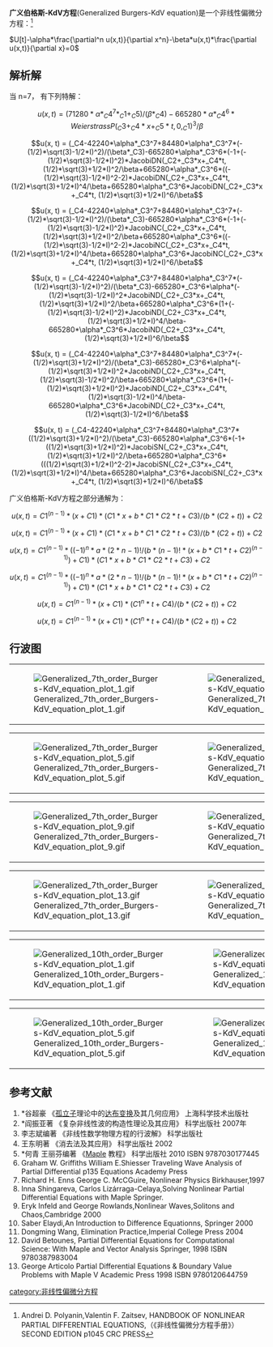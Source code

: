 '''广义伯格斯-KdV方程 '''(Generalized Burgers-KdV equation)是一个非线性偏微分方程：<ref>Andrei D. Polyanin,Valentin F. Zaitsev, HANDBOOK OF NONLINEAR PARTIAL DIFFERENTIAL EQUATIONS,（《非线性偏微分方程手册》） SECOND EDITION p1045 CRC PRESS</ref>

<math>U[t]-\alpha*\frac{\partial^n u(x,t)}{\partial x^n}-\beta*u(x,t)*\frac{\partial u(x,t)}{\partial x}=0    </math>

==解析解==
当 n=7， 有下列特解：
:<math> u(x, t) = (71280*\alpha*_C4^7*_C1+_C5)/(\beta*_C4)-665280*\alpha*_C4^6*WeierstrassP(_C3+_C4*x+_C5*t, 0, _C1)^3/\beta  </math>
:<math> u(x, t) = (_C4-42240*\alpha*_C3^7+84480*\alpha*_C3^7*(-(1/2)*\sqrt(3)-1/2*I)^2)/(\beta*_C3)-665280*\alpha*_C3^6*(-1+(-(1/2)*\sqrt(3)-1/2*I)^2)*JacobiDN(_C2+_C3*x+_C4*t, (1/2)*\sqrt(3)+1/2*I)^2/\beta+665280*\alpha*_C3^6*((-(1/2)*\sqrt(3)-1/2*I)^2-2)*JacobiDN(_C2+_C3*x+_C4*t, (1/2)*\sqrt(3)+1/2*I)^4/\beta+665280*\alpha*_C3^6*JacobiDN(_C2+_C3*x+_C4*t, (1/2)*\sqrt(3)+1/2*I)^6/\beta  </math>
:<math> u(x, t) = (_C4-42240*\alpha*_C3^7+84480*\alpha*_C3^7*(-(1/2)*\sqrt(3)-1/2*I)^2)/(\beta*_C3)-665280*\alpha*_C3^6*(-1+(-(1/2)*\sqrt(3)-1/2*I)^2)*JacobiNC(_C2+_C3*x+_C4*t, (1/2)*\sqrt(3)+1/2*I)^2/\beta+665280*\alpha*_C3^6*((-(1/2)*\sqrt(3)-1/2*I)^2-2)*JacobiNC(_C2+_C3*x+_C4*t, (1/2)*\sqrt(3)+1/2*I)^4/\beta+665280*\alpha*_C3^6*JacobiNC(_C2+_C3*x+_C4*t, (1/2)*\sqrt(3)+1/2*I)^6/\beta  </math>
:<math>  u(x, t) = (_C4-42240*\alpha*_C3^7+84480*\alpha*_C3^7*(-(1/2)*\sqrt(3)-1/2*I)^2)/(\beta*_C3)-665280*_C3^6*\alpha*(-(1/2)*\sqrt(3)-1/2*I)^2*JacobiND(_C2+_C3*x+_C4*t, (1/2)*\sqrt(3)+1/2*I)^2/\beta+665280*\alpha*_C3^6*(1+(-(1/2)*\sqrt(3)-1/2*I)^2)*JacobiND(_C2+_C3*x+_C4*t, (1/2)*\sqrt(3)+1/2*I)^4/\beta-665280*\alpha*_C3^6*JacobiND(_C2+_C3*x+_C4*t, (1/2)*\sqrt(3)+1/2*I)^6/\beta </math>
:<math> u(x, t) = (_C4-42240*\alpha*_C3^7+84480*\alpha*_C3^7*(-(1/2)*\sqrt(3)+1/2*I)^2)/(\beta*_C3)-665280*_C3^6*\alpha*(-(1/2)*\sqrt(3)+1/2*I)^2*JacobiND(_C2+_C3*x+_C4*t, (1/2)*\sqrt(3)-1/2*I)^2/\beta+665280*\alpha*_C3^6*(1+(-(1/2)*\sqrt(3)+1/2*I)^2)*JacobiND(_C2+_C3*x+_C4*t, (1/2)*\sqrt(3)-1/2*I)^4/\beta-665280*\alpha*_C3^6*JacobiND(_C2+_C3*x+_C4*t, (1/2)*\sqrt(3)-1/2*I)^6/\beta  </math>
:<math> u(x, t) = (_C4-42240*\alpha*_C3^7+84480*\alpha*_C3^7*((1/2)*\sqrt(3)+1/2*I)^2)/(\beta*_C3)-665280*\alpha*_C3^6*(-1+((1/2)*\sqrt(3)+1/2*I)^2)*JacobiSN(_C2+_C3*x+_C4*t, (1/2)*\sqrt(3)+1/2*I)^2/\beta+665280*\alpha*_C3^6*(((1/2)*\sqrt(3)+1/2*I)^2-2)*JacobiSN(_C2+_C3*x+_C4*t, (1/2)*\sqrt(3)+1/2*I)^4/\beta+665280*\alpha*_C3^6*JacobiSN(_C2+_C3*x+_C4*t, (1/2)*\sqrt(3)+1/2*I)^6/\beta  </math>


广义伯格斯-KdV方程之部分通解为：

:<math> u(x, t) = C1^(n-1)*(x+C1)*(C1*x+b*C1*C2*t+C3)/(b*(C2+t))+C2  </math>
:<math> u(x, t) =  C1^(n-1)*(x+C1)*(C1*x+b*C1*C2*t+C3)/(b*(C2+t))+C2 </math>
:<math> u(x, t) = C1^(n-1)*((-1)^n*a*(2*n-1)!/(b*(n-1)!*(x+b*C1*t+C2)^(n-1))+C1)*(C1*x+b*C1*C2*t+C3)+C2 </math>
:<math> u(x, t) =C1^(n-1)*((-1)^n*a*(2*n-1)!/(b*(n-1)!*(x+b*C1*t+C2)^(n-1))+C1)*(C1*x+b*C1*C2*t+C3)+C2  </math>
:<math> u(x, t) =C1^(n-1)*(x+C1)*(C1^n*t+C4)/(b*(C2+t))+C2  </math>
:<math> u(x, t) =C1^(n-1)*(x+C1)*(C1^n*t+C4)/(b*(C2+t))+C2  </math>
:<math>   </math>
:<math>   </math>
:<math>   </math>
:<math>   </math>
:<math>   </math>
:<math>   </math>
:<math>   </math>

==行波图==
{|
|[[File:Generalized_7th_order_Burgers-KdV_equation_plot_1.gif|thumb]]
|[[File:Generalized_7th_order_Burgers-KdV_equation_plot_2.gif|thumb]]
|[[File:Generalized_7th_order_Burgers-KdV_equation_plot_3.gif|thumb]]
|[[File:Generalized_7th_order_Burgers-KdV_equation_plot_4.gif|thumb]]
|}
{|
|[[File:Generalized_7th_order_Burgers-KdV_equation_plot_5.gif|thumb]]
|[[File:Generalized_7th_order_Burgers-KdV_equation_plot_6.gif|thumb]]
|[[File:Generalized_7th_order_Burgers-KdV_equation_plot_7.gif|thumb]]
|[[File:Generalized_7th_order_Burgers-KdV_equation_plot_8.gif|thumb]]
|}
{|
|[[File:Generalized_7th_order_Burgers-KdV_equation_plot_9.gif|thumb]]
|[[File:Generalized_7th_order_Burgers-KdV_equation_plot_10.gif|thumb]]
|[[File:Generalized_7th_order_Burgers-KdV_equation_plot_11.gif|thumb]]
|[[File:Generalized_7th_order_Burgers-KdV_equation_plot_12.gif|thumb]]
|}
{|
|[[File:Generalized_7th_order_Burgers-KdV_equation_plot_13.gif|thumb]]
|[[File:Generalized_7th_order_Burgers-KdV_equation_plot_14.gif|thumb]]
|[[File:Generalized_7th_order_Burgers-KdV_equation_plot_15.gif|thumb]]
|[[File:Generalized_7th_order_Burgers-KdV_equation_plot_16.gif|thumb]]
|}
{|
|[[File:Generalized_10th_order_Burgers-KdV_equation_plot_1.gif|thumb]]
|[[File:Generalized_10th_order_Burgers-KdV_equation_plot_2.gif|thumb]]
|[[File:Generalized_10th_order_Burgers-KdV_equation_plot_3.gif|thumb]]
|[[File:Generalized_10th_order_Burgers-KdV_equation_plot_4.gif|thumb]]
|}
{|
|[[File:Generalized_10th_order_Burgers-KdV_equation_plot_5.gif|thumb]]
|[[File:Generalized_10th_order_Burgers-KdV_equation_plot_6.gif|thumb]]
|[[File:Generalized_10th_order_Burgers-KdV_equation_plot_7.gif|thumb]]
|}

==参考文献==
<references/>
# *谷超豪 《[[孤立子|孤立子]]理论中的[[达布变换|达布变换]]及其几何应用》 上海科学技术出版社
# *阎振亚著 《复杂非线性波的构造性理论及其应用》 科学出版社 2007年
# 李志斌编著 《非线性数学物理方程的行波解》 科学出版社
#王东明著 《消去法及其应用》 科学出版社 2002
# *何青 王丽芬编著 《[[Maple|Maple]] 教程》 科学出版社 2010 ISBN 9787030177445
#Graham W. Griffiths William E.Shiesser Traveling Wave Analysis of Partial Differential p135 Equations Academy Press
# Richard H. Enns George C. McCGuire, Nonlinear Physics Birkhauser,1997
#Inna Shingareva, Carlos Lizárraga-Celaya,Solving Nonlinear Partial Differential Equations with Maple Springer.
#Eryk Infeld and George Rowlands,Nonlinear Waves,Solitons and Chaos,Cambridge 2000
#Saber Elaydi,An Introduction to Difference Equationns, Springer 2000
#Dongming Wang, Elimination Practice,Imperial College Press 2004
# David Betounes, Partial Differential Equations for Computational Science: With Maple and Vector Analysis Springer, 1998 ISBN 9780387983004
# George Articolo Partial Differential Equations & Boundary Value Problems with Maple V Academic Press 1998 ISBN 9780120644759

{{非线性偏微分方程}}
[[category:非线性偏微分方程|category:非线性偏微分方程]]